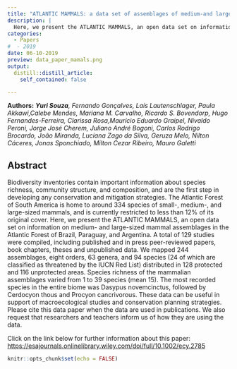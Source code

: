 ```yaml
---
title: "ATLANTIC MAMMALS: a data set of assemblages of medium-and large-sized mammals of the Atlantic Forest of South America"
description: |
  Here, we present the ATLANTIC MAMMALS, an open data set on information on medium- and large-sized mammal assemblages in the Atlantic Forest of Brazil, Paraguay, and Argentina. A total of 129 studies were compiled, including published and in press peer-reviewed papers, book chapters, theses and unpublished data.
categories:
  - Papers 
#  - 2019
date: 06-10-2019
preview: data_paper_mamals.png
output:
  distill::distill_article:
    self_contained: false

---
```

**Authors:** ***Yuri Souza**, Fernando Gonçalves, Laís Lautenschlager, Paula Akkawi,Calebe Mendes, Mariana M. Carvalho, Ricardo S. Bovendorp, Hugo Fernandes-Ferreira, Clarissa Rosa,Maurício Eduardo Graipel, Nivaldo Peroni, Jorge José Cherem, Juliano André Bogoni, Carlos Rodrigo Brocardo, João Miranda, Luciana Zago da Silva, Geruza Melo, Nilton Cáceres, Jonas Sponchiado, Milton Cezar Ribeiro, Mauro Galetti*


## **Abstract**

Biodiversity inventories contain important information about species richness, community structure, and composition, and are the first step in developing any conservation and mitigation strategies. The Atlantic Forest of South America is home to around 334 species of small-, medium-, and large-sized mammals, and is currently restricted to less than 12% of its original cover. Here, we present the ATLANTIC MAMMALS, an open data set on information on medium- and large-sized mammal assemblages in the Atlantic Forest of Brazil, Paraguay, and Argentina. A total of 129 studies were compiled, including published and in press peer-reviewed papers, book chapters, theses and unpublished data. We mapped 244 assemblages, eight orders, 63 genera, and 94 species (24 of which are classified as threatened by the IUCN Red List) distributed in 128 protected and 116 unprotected areas. Species richness of the mammalian assemblages varied from 1 to 39 species (mean 15). The most recorded species in the entire biome was Dasypus novemcinctus, followed by Cerdocyon thous and Procyon cancrivorous. These data can be useful in support of macroecological studies and conservation planning strategies. Please cite this data paper when the data are used in publications. We also request that researchers and teachers inform us of how they are using the data.

Click on the link below for further information about this paper: [https://esajournals.onlinelibrary.wiley.com/doi/full/10.1002/ecy.2785](https://esajournals.onlinelibrary.wiley.com/doi/full/10.1002/ecy.2785)

```r
knitr::opts_chunk$set(echo = FALSE)
```
<!-- adding share buttons on the right side of the page -->
<!-- AddToAny BEGIN -->
<div class="a2a_kit a2a_kit_size_32 a2a_floating_style a2a_vertical_style" style="right:0px; top:150px; data-a2a-url="https://souzayuri.github.io/" data-a2a-title="Yuri Souza">
<a class="a2a_button_twitter"></a>
</div>
<script>
var a2a_config = a2a_config || {};
a2a_config.onclick = 1;
</script>
<script async src="https://static.addtoany.com/menu/page.js"></script>
<!-- AddToAny END -->